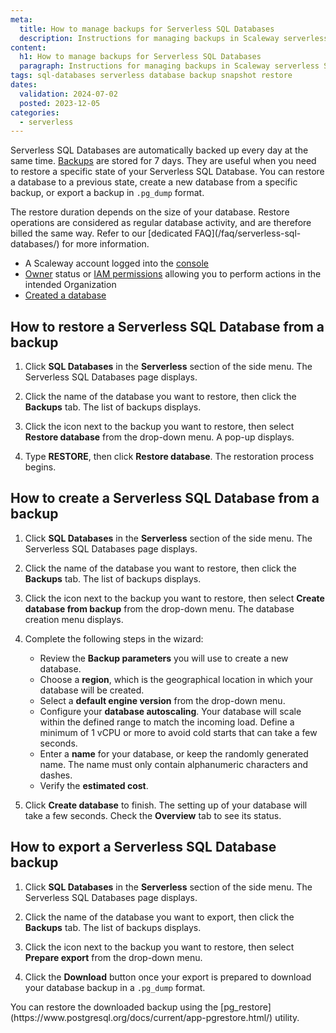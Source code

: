 ```yaml
---
meta:
  title: How to manage backups for Serverless SQL Databases
  description: Instructions for managing backups in Scaleway serverless SQL databases.
content:
  h1: How to manage backups for Serverless SQL Databases
  paragraph: Instructions for managing backups in Scaleway serverless SQL databases.
tags: sql-databases serverless database backup snapshot restore
dates:
  validation: 2024-07-02
  posted: 2023-12-05
categories:
  - serverless
---
```


Serverless SQL Databases are automatically backed up every day at the same time. [Backups](/serverless/sql-databases/concepts/#backup/) are stored for 7 days. They are useful when you need to restore a specific state of your Serverless SQL Database. You can restore a database to a previous state, create a new database from a specific backup, or export a backup in `.pg_dump` format.

<Message type="important">
  The restore duration depends on the size of your database. Restore operations are considered as regular database activity, and are therefore billed the same way. Refer to our [dedicated FAQ](/faq/serverless-sql-databases/) for more information.
</Message>

<Macro id="requirements" />

- A Scaleway account logged into the [console](https://console.scaleway.com/)
- [Owner](/identity-and-access-management/iam/concepts/#owner/) status or [IAM permissions](/identity-and-access-management/iam/concepts/#permission/) allowing you to perform actions in the intended Organization
- [Created a database](/serverless/sql-databases/how-to/create-a-database/)

## How to restore a Serverless SQL Database from a backup

1. Click **SQL Databases** in the **Serverless** section of the side menu. The Serverless SQL Databases page displays.

2. Click the name of the database you want to restore, then click the **Backups** tab. The list of backups displays.

3. Click the <Icon name="more" /> icon next to the backup you want to restore, then select **Restore database** from the drop-down menu. A pop-up displays.

4. Type **RESTORE**, then click **Restore database**. The restoration process begins.

## How to create a Serverless SQL Database from a backup

1. Click **SQL Databases** in the **Serverless** section of the side menu. The Serverless SQL Databases page displays.

2. Click the name of the database you want to restore, then click the **Backups** tab. The list of backups displays.

3. Click the <Icon name="more" /> icon next to the backup you want to restore, then select **Create database from backup** from the drop-down menu. The database creation menu displays.

4. Complete the following steps in the wizard:
    - Review the **Backup parameters** you will use to create a new database.
    - Choose a **region**, which is the geographical location in which your database will be created.
    - Select a **default engine version** from the drop-down menu.
    - Configure your **database autoscaling**. Your database will scale within the defined range to match the incoming load.
        <Message type="note">
            Define a minimum of 1 vCPU or more to avoid cold starts that can take a few seconds.
        </Message>
    - Enter a **name** for your database, or keep the randomly generated name. The name must only contain alphanumeric characters and dashes.
    - Verify the **estimated cost**.

5. Click **Create database** to finish. The setting up of your database will take a few seconds. Check the **Overview** tab to see its status.

## How to export a Serverless SQL Database backup

1. Click **SQL Databases** in the **Serverless** section of the side menu. The Serverless SQL Databases page displays.

2. Click the name of the database you want to export, then click the **Backups** tab. The list of backups displays.

3. Click the <Icon name="more" /> icon next to the backup you want to restore, then select **Prepare export** from the drop-down menu.

4. Click the **Download** button once your export is prepared to download your database backup in a `.pg_dump` format.

<Message type="tip">
  You can restore the downloaded backup using the [pg_restore](https://www.postgresql.org/docs/current/app-pgrestore.html/) utility.
</Message>


